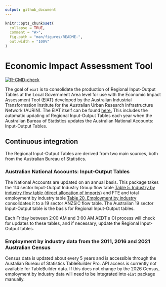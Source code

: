 ```yaml
---
output: github_document
---
```


<!-- README.md is generated from README.Rmd. Please edit that file -->

```r
knitr::opts_chunk$set(
  collapse = TRUE,
  comment = "#>",
  fig.path = "man/figures/README-",
  out.width = "100%"
)
```

# Economic Impact Assessment Tool

<!-- badges: start -->

[![R-CMD-check](https://github.com/aiti-flinders/eiat/actions/workflows/R-CMD-check.yaml/badge.svg)](https://github.com/aiti-flinders/eiat/actions/workflows/R-CMD-check.yaml)

<!-- badges: end -->

The goal of `eiat` is to consolidate the production of Regional Input-Output Tables at the Local Government Area level for use with the Economic Impact Assessment Tool (EIAT) developed by the Australian Industrial Transformation Institute for the Australian Urban Research Infrastructure Network (AURIN). The EIAT itself can be found [here.](https://github.com/aiti-flinders/eiat-app "Economic Impact Assessment Tool") This includes the automatic updating of Regional Input-Output Tables each year when the Australian Bureau of Statistics updates the Australian National Accounts: Input-Output Tables.

## Continuous integration

The Regional Input-Output Tables are derived from two main sources, both from the Australian Bureau of Statistics.

### Australian National Accounts: Input-Output Tables

The National Accounts are updated on an annual basis. This package takes the 114 sector Input-Output Industry Group flow table [Table 5. Industry by industry flow table (direct allocation of imports)](https://www.abs.gov.au/statistics/economy/national-accounts/australian-national-accounts-input-output-tables/2019-20/520905500105.xlsx) and FTE and total employment by industry table [Table 20. Employment by industry](https://www.abs.gov.au/statistics/economy/national-accounts/australian-national-accounts-input-output-tables/2019-20/520905500120.xlsx) consolidates it to a 19 sector ANZSIC flow table. The Australian 19 sector Input-Output table is the basis for Regional Input-Output tables.

Each Friday between 2:00 AM and 3:00 AM AEDT a CI process will check for updates to these tables, and if necessary, update the Regional Input-Output tables.

### Employment by industry data from the 2011, 2016 and 2021 Australian Census

Census data is updated about every 5 years and is accessible through the Austalian Bureau of Statistics TableBuilder Pro. API access is currently not available for TableBuilder data. If this does not change by the 2026 Census, employment by industry data will need to be integrated into `eiat` package manually.
